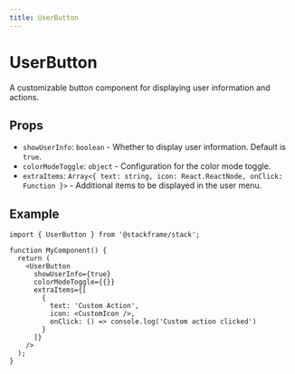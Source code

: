 ```yaml
---
title: UserButton
---
```


# UserButton

A customizable button component for displaying user information and actions.

## Props

- `showUserInfo`: `boolean` - Whether to display user information. Default is `true`.
- `colorModeToggle`: `object` - Configuration for the color mode toggle.
- `extraItems`: `Array<{ text: string, icon: React.ReactNode, onClick: Function }>` - Additional items to be displayed in the user menu.

## Example

```tsx
import { UserButton } from '@stackframe/stack';

function MyComponent() {
  return (
    <UserButton
      showUserInfo={true}
      colorModeToggle={{}}
      extraItems={[
        {
          text: 'Custom Action',
          icon: <CustomIcon />,
          onClick: () => console.log('Custom action clicked')
        }
      ]}
    />
  );
}
```